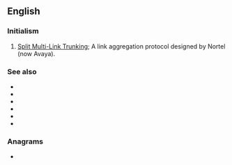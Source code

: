 ==English==

===Initialism===
{{rfc-header|Initialism}}
{{head|en|initialism}}

# {{label|en|computing}} [[w:Split Multi-Link Trunking|Split Multi-Link Trunking]]; A link aggregation protocol designed by Nortel (now Avaya).

===See also===
* {{l|en|trunking}}
* {{l|en|IST}}
* {{l|en|MLT}}
* {{l|en|SLPP}}
* {{l|en|DSMLT}}
* {{l|en|RSMLT}}

===Anagrams===
* {{l|en|STML}}